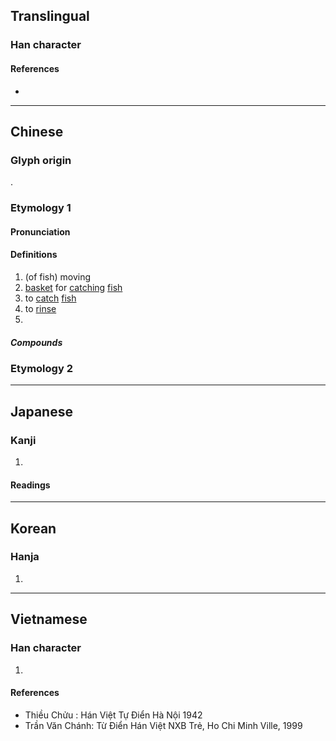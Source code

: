 {{character info}}
==Translingual==

===Han character===
{{Han char|rn=85|rad=水|as=03|sn=6|four=32170|canj=EU|ids=⿰氵山}}

====References====
* {{Han ref|kx=0605.090|dkj=17128|dj=0999.020|hdz=31552.030|uh=6C55|ud=27733|bh=A6C2|bd=42690}}

----

==Chinese==
{{zh-forms}}

===Glyph origin===
{{Han etym}}
{{Han compound|水|山|ls=psc|c1=s|c2=p|t1=water}}. 

===Etymology 1===
====Pronunciation====
{{zh-pron
|m=shàn
|c=saan3
|mn=sòaⁿ
|mn-t=suan3/suan1
|mc=y
|oc=y
|cat=a,v,pn
}}

====Definitions====
{{zh-hanzi}}

# (of fish) moving
# [[basket]] for [[catch]]ing [[fish]]
# to [[catch]] [[fish]]
# to [[rinse]]
# {{zh-short|汕頭}}
=====Compounds=====
{{zh-der|汕汕|汕頭|潮汕|汕尾}}

===Etymology 2===
{{zh-see|涮|v}}
----

==Japanese==

===Kanji===
{{ja-kanji|grade=|rs=水03}}

# {{rfdef|ja|sort=水03}}

====Readings====
{{ja-readings
|on=さん
|kun=すくいあみ
}}

----

==Korean==

===Hanja===
{{ko-hanja|hangeul=산|eumhun=|rv=san|mr=san|y=san}}

# {{rfdef|ko|sort=水03}}

----

==Vietnamese==

===Han character===
{{vi-hantu|[[sươn]], [[sán]], [[sớn]]|rs=水03}}

# {{rfdef|vi|sort=水03}}

====References====
* Thiều Chửu : Hán Việt Tự Điển Hà Nội 1942
* Trần Văn Chánh: Từ Điển Hán Việt NXB Trẻ, Ho Chi Minh Ville, 1999